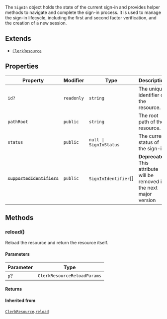 The `SignIn` object holds the state of the current sign-in and provides helper methods to navigate and complete the sign-in process. It is used to manage the sign-in lifecycle, including the first and second factor verification, and the creation of a new session.

## Extends

- [`ClerkResource`](clerk-resource.mdx)

## Properties

| Property                                                     | Modifier   | Type                              | Description                                                             | Inherited from                                                                  |
| ------------------------------------------------------------ | ---------- | --------------------------------- | ----------------------------------------------------------------------- | ------------------------------------------------------------------------------- |
| <a id="id"></a> `id?`                                        | `readonly` | `string`                          | The unique identifier of the resource.                                  | [`ClerkResource`](clerk-resource.mdx).[`id`](clerk-resource.mdx#id)             |
| <a id="pathroot"></a> `pathRoot`                             | `public`   | `string`                          | The root path of the resource.                                          | [`ClerkResource`](clerk-resource.mdx).[`pathRoot`](clerk-resource.mdx#pathroot) |
| <a id="status"></a> `status`                                 | `public`   | <code>null \| SignInStatus</code> | The current status of the sign-in.                                      | -                                                                               |
| <a id="supportedidentifiers"></a> ~~`supportedIdentifiers`~~ | `public`   | `SignInIdentifier`[]              | **Deprecated** This attribute will be removed in the next major version | -                                                                               |

## Methods

### reload()

Reload the resource and return the resource itself.

#### Parameters

| Parameter | Type                        |
| --------- | --------------------------- |
| `p`?      | `ClerkResourceReloadParams` |

#### Returns

#### Inherited from

[`ClerkResource`](clerk-resource.mdx).[`reload`](clerk-resource.mdx#reload)
